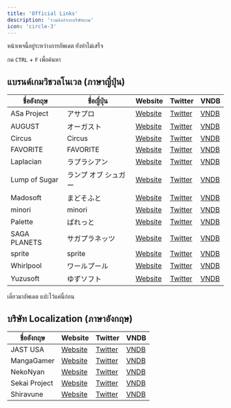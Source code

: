 ```yaml
---
title: 'Official Links'
description: 'รวมลิงก์จากบริษัทเกม'
icon: 'circle-3'
---
```


<Note>หน้าเพจนี้อยู่ระหว่างการอัพเดต ยังทำไม่เสร็จ</Note>

<Tip>กด `CTRL` + `F` เพื่อค้นหา</Tip>

## แบรนด์เกมวิชวลโนเวล (ภาษาญี่ปุ่น)

| **ชื่ออังกฤษ** | **ชื่อญี่ปุ่น** | **Website** | **Twitter** | **VNDB** |
|-----------|---------|-------------|-------------|-------------|
|ASa Project|アサプロ| [Website](https://www.asa-pro.com/top.html)|[Twitter](https://twitter.com/ASaProject_2016)| [VNDB](https://vndb.org/p371) |
|AUGUST|オーガスト| [Website](http://www.august-soft.com)|[Twitter](https://twitter.com/august_soft)| [VNDB](https://vndb.org/p95) |
|Circus|Circus| [Website](https://circus-co.jp)|[Twitter](https://twitter.com/circus_info)| [VNDB](https://vndb.org/p65) |
|FAVORITE|FAVORITE| [Website](http://www.favo-soft.jp/soft/top.html)|[Twitter](https://twitter.com/favo_official)| [VNDB](https://vndb.org/p612) |
|Laplacian|ラプラシアン| [Website](http://laplacian.jp)|[Twitter](https://twitter.com/laplacian_info)| [VNDB](https://vndb.org/p5871) |
|Lump of Sugar|ランプ オブ シュガー| [Website](http://www.lumpofsugar.co.jp)|[Twitter](https://twitter.com/lumpofsuger)| [VNDB](https://vndb.org/p81) |
|Madosoft|まどそふと| [Website](http://madosoft.net)|[Twitter](https://twitter.com/madostaff)| [VNDB](https://vndb.org/p3312) |
|minori|minori| [Website](http://www.minori.ph)|[Twitter](https://twitter.com/nekoten_yuuna)| [VNDB](https://vndb.org/p27) |
|Palette|ぱれっと| [Website](http://palette.clearrave.co.jp)|[Twitter](https://twitter.com/info_palette)| [VNDB](https://vndb.org/p10) |
|SAGA PLANETS|サガプラネッツ| [Website](http://sagaplanets.product.co.jp)|[Twitter](https://twitter.com/SAGAPLANETS)| [VNDB](https://vndb.org/p378) |
|sprite|sprite| [Website](http://sprite.org)|[Twitter](https://twitter.com/sprite_fairys)| [VNDB](https://vndb.org/p1326) |
|Whirlpool|ワールプール| [Website](https://whirlpool.co.jp)|[Twitter](https://twitter.com/Whirlpool_soft)| [VNDB](https://vndb.org/p273) |
|Yuzusoft|ゆずソフト| [Website](https://www.yuzu-soft.com)|[Twitter](https://twitter.com/yuzusoft)| [VNDB](https://vndb.org/p98) |

เดี๋ยวมาอัพเดต แปะไว้แค่นี้ก่อน


## บริษัท Localization (ภาษาอังกฤษ)

| **ชื่ออังกฤษ** | **Website** | **Twitter** | **VNDB** |
|-----------|-------------|-------------|-------------|
|JAST USA| [Website](https://jastusa.com)|[Twitter](https://twitter.com/jastusa)| [VNDB](https://vndb.org/p102) |
|MangaGamer| [Website](http://www.mangagamer.com)|[Twitter](https://twitter.com/MangaGamer)| [VNDB](https://vndb.org/p428) |
|NekoNyan| [Website](https://nekonyansoft.com)|[Twitter](https://twitter.com/NekoNyanSoft)| [VNDB](https://vndb.org/p7496) |
|Sekai Project| [Website](https://sekaiproject.com)|[Twitter](https://twitter.com/sekaiproject)| [VNDB](https://vndb.org/p162) |
|Shiravune| [Website](https://shiravune.com)|[Twitter](https://twitter.com/shiravune)| [VNDB](https://vndb.org/p9483) |